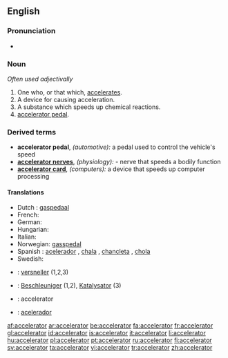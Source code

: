==English==

===Pronunciation===
*{{audio|en-us-accelerator.ogg|Audio (US)}}


===Noun===
{{en-noun}}  ''Often used adjectivally''

# One who, or that which, [[accelerate]]s.
# A device for causing acceleration.
# A substance which speeds up chemical reactions.
# [[accelerator pedal]].

===Derived terms===
*'''accelerator pedal''', ''(automotive):'' a pedal used to control the vehicle's speed
*'''[[accelerator nerves]]''', ''(physiology):'' - nerve that speeds a bodily function
*'''[[accelerator card]]''', ''(computers):'' a device that speeds up computer processing
 
====Translations====
{{trans-top|one who, or that which, accelerates}}
{{trans-mid}}
{{trans-bottom}}

{{trans-top|a device for causing acceleration}}
{{trans-mid}}
{{trans-bottom}}

{{trans-top|a substance which speeds up chemical reactions}}
{{trans-mid}}
{{trans-bottom}}

{{trans-top|accelerator pedal}}
* Dutch : [[gaspedaal]] {{n}}
* French: {{t+|fr|accélérateur|m}}
* German: {{t+|de|Gaspedal|n}}
* Hungarian: {{t|hu|gázpedál}}
* Italian: {{t-|it|acceleratore}}
* Norwegian: [[gasspedal]]
* Spanish : [[acelerador]] {{m}}, [[chala]] {{f}} {{italbrac|Chile|colloquial}}, [[chancleta]] {{f}} {{italbrac|Colombia|colloquial}}, [[chola]] {{f}} {{italbrac|Venezuela|colloquial}}
* Swedish: {{t|sv|gaspedal|c}}
{{trans-bottom}}

{{checktrans-top}}
*{{ttbc|Dutch}}: [[versneller]] {{m}} (1,2,3)
*{{ttbc|German}}: [[Beschleuniger]] {{m}} (1,2), [[Katalysator]] {{m}} (3) 
*{{ttbc|Interlingua}}: accelerator
*{{ttbc|Portuguese}}: [[acelerador]]
{{checktrans-bottom}}

[[af:accelerator]]
[[ar:accelerator]]
[[be:accelerator]]
[[fa:accelerator]]
[[fr:accelerator]]
[[gl:accelerator]]
[[id:accelerator]]
[[is:accelerator]]
[[it:accelerator]]
[[li:accelerator]]
[[hu:accelerator]]
[[pl:accelerator]]
[[pt:accelerator]]
[[ru:accelerator]]
[[fi:accelerator]]
[[sv:accelerator]]
[[ta:accelerator]]
[[vi:accelerator]]
[[tr:accelerator]]
[[zh:accelerator]]